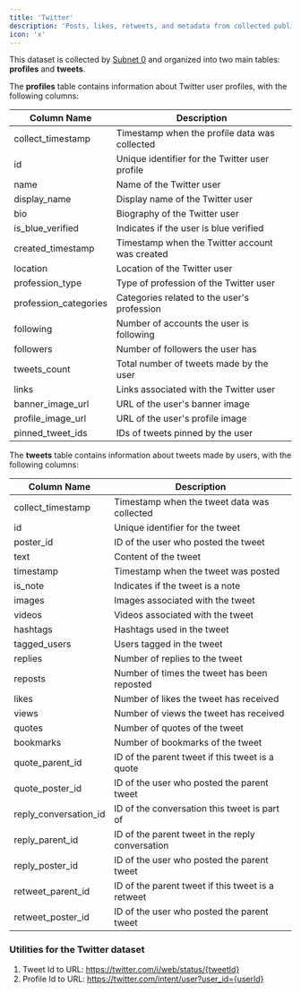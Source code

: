 ```yaml
---
title: 'Twitter'
description: 'Posts, likes, retweets, and metadata from collected public tweets and profiles.'
icon: 'x'
---
```


This dataset is collected by [Subnet 0](/scout/introduction) and organized into two main tables: **profiles** and **tweets**.

The **profiles** table contains information about Twitter user profiles, with the following columns:

| Column Name           | Description                                    |
| --------------------- | ---------------------------------------------- |
| collect_timestamp     | Timestamp when the profile data was collected  |
| id                    | Unique identifier for the Twitter user profile |
| name                  | Name of the Twitter user                       |
| display_name          | Display name of the Twitter user               |
| bio                   | Biography of the Twitter user                  |
| is_blue_verified      | Indicates if the user is blue verified         |
| created_timestamp     | Timestamp when the Twitter account was created |
| location              | Location of the Twitter user                   |
| profession_type       | Type of profession of the Twitter user         |
| profession_categories | Categories related to the user's profession    |
| following             | Number of accounts the user is following       |
| followers             | Number of followers the user has               |
| tweets_count          | Total number of tweets made by the user        |
| links                 | Links associated with the Twitter user         |
| banner_image_url      | URL of the user's banner image                 |
| profile_image_url     | URL of the user's profile image                |
| pinned_tweet_ids      | IDs of tweets pinned by the user               |

The **tweets** table contains information about tweets made by users, with the following columns:

| Column Name           | Description                                       |
| --------------------- | ------------------------------------------------- |
| collect_timestamp     | Timestamp when the tweet data was collected       |
| id                    | Unique identifier for the tweet                   |
| poster_id             | ID of the user who posted the tweet               |
| text                  | Content of the tweet                              |
| timestamp             | Timestamp when the tweet was posted               |
| is_note               | Indicates if the tweet is a note                  |
| images                | Images associated with the tweet                  |
| videos                | Videos associated with the tweet                  |
| hashtags              | Hashtags used in the tweet                        |
| tagged_users          | Users tagged in the tweet                         |
| replies               | Number of replies to the tweet                    |
| reposts               | Number of times the tweet has been reposted       |
| likes                 | Number of likes the tweet has received            |
| views                 | Number of views the tweet has received            |
| quotes                | Number of quotes of the tweet                     |
| bookmarks             | Number of bookmarks of the tweet                  |
| quote_parent_id       | ID of the parent tweet if this tweet is a quote   |
| quote_poster_id       | ID of the user who posted the parent tweet        |
| reply_conversation_id | ID of the conversation this tweet is part of      |
| reply_parent_id       | ID of the parent tweet in the reply conversation  |
| reply_poster_id       | ID of the user who posted the parent tweet        |
| retweet_parent_id     | ID of the parent tweet if this tweet is a retweet |
| retweet_poster_id     | ID of the user who posted the parent tweet        |

### Utilities for the Twitter dataset

1. Tweet Id to URL: https://twitter.com/i/web/status/{tweetId}
2. Profile Id to URL: https://twitter.com/intent/user?user_id={userId}
